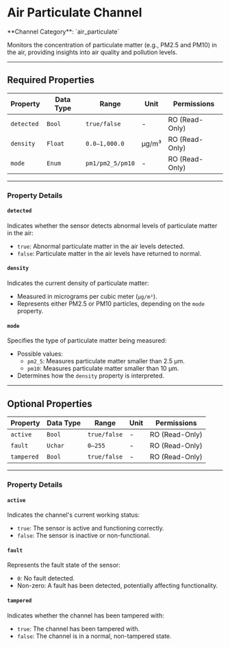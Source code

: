 
# Air Particulate Channel

<Callout type="info">
	**Channel Category**: `air_particulate`
</Callout>

Monitors the concentration of particulate matter (e.g., PM2.5 and PM10) in the air, providing insights into air quality
and pollution levels.

---

## Required Properties

| **Property** | **Data Type** | **Range**        | **Unit** | **Permissions** |
|--------------|---------------|------------------|----------|-----------------|
| `detected`   | `Bool`        | `true/false`     | -        | RO (Read-Only)  |
| `density`    | `Float`       | `0.0–1,000.0`    | µg/m³    | RO (Read-Only)  |
| `mode`       | `Enum`        | `pm1/pm2_5/pm10` | -        | RO (Read-Only)  |

---

### Property Details

#### `detected`

Indicates whether the sensor detects abnormal levels of particulate matter in the air:

- `true`: Abnormal particulate matter in the air levels detected.
- `false`: Particulate matter in the air levels have returned to normal.

#### `density`

Indicates the current density of particulate matter:

- Measured in micrograms per cubic meter (`µg/m³`).
- Represents either PM2.5 or PM10 particles, depending on the `mode` property.

#### `mode`

Specifies the type of particulate matter being measured:

- Possible values:
    - `pm2_5`: Measures particulate matter smaller than 2.5 µm.
    - `pm10`: Measures particulate matter smaller than 10 µm.
- Determines how the `density` property is interpreted.

---

## Optional Properties

| **Property** | **Data Type** | **Range**    | **Unit** | **Permissions** |
|--------------|---------------|--------------|----------|-----------------|
| `active`     | `Bool`        | `true/false` | -        | RO (Read-Only)  |
| `fault`      | `Uchar`       | `0–255`      | -        | RO (Read-Only)  |
| `tampered`   | `Bool`        | `true/false` | -        | RO (Read-Only)  |

---

### Property Details

#### `active`

Indicates the channel's current working status:

- `true`: The sensor is active and functioning correctly.
- `false`: The sensor is inactive or non-functional.

#### `fault`

Represents the fault state of the sensor:

- `0`: No fault detected.
- Non-zero: A fault has been detected, potentially affecting functionality.

#### `tampered`

Indicates whether the channel has been tampered with:

- `true`: The channel has been tampered with.
- `false`: The channel is in a normal, non-tampered state.
